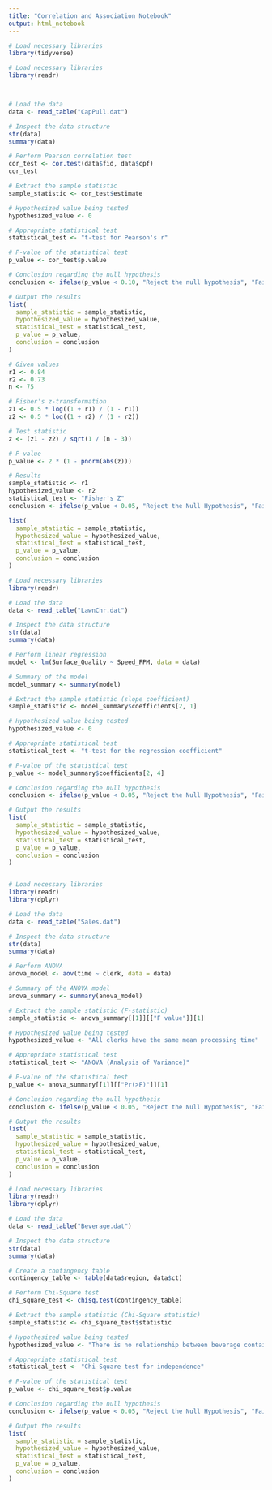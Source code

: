 ---
title: "Correlation and Association Notebook"
output: html_notebook
---

```{r}
# Load necessary libraries
library(tidyverse)
```
```{r}
# Load necessary libraries
library(readr)



# Load the data
data <- read_table("CapPull.dat")

# Inspect the data structure
str(data)
summary(data)

```
```{r}
# Perform Pearson correlation test
cor_test <- cor.test(data$fid, data$cpf)
cor_test
```


```{r}

# Extract the sample statistic
sample_statistic <- cor_test$estimate

# Hypothesized value being tested
hypothesized_value <- 0

# Appropriate statistical test
statistical_test <- "t-test for Pearson's r"
```


```{r}
# P-value of the statistical test
p_value <- cor_test$p.value

# Conclusion regarding the null hypothesis
conclusion <- ifelse(p_value < 0.10, "Reject the null hypothesis", "Fail to reject the null hypothesis")
```

```{r}
# Output the results
list(
  sample_statistic = sample_statistic,
  hypothesized_value = hypothesized_value,
  statistical_test = statistical_test,
  p_value = p_value,
  conclusion = conclusion
)
```


```{r}
# Given values
r1 <- 0.84
r2 <- 0.73
n <- 75

# Fisher's z-transformation
z1 <- 0.5 * log((1 + r1) / (1 - r1))
z2 <- 0.5 * log((1 + r2) / (1 - r2))

# Test statistic
z <- (z1 - z2) / sqrt(1 / (n - 3))

# P-value
p_value <- 2 * (1 - pnorm(abs(z)))

# Results
sample_statistic <- r1
hypothesized_value <- r2
statistical_test <- "Fisher's Z"
conclusion <- ifelse(p_value < 0.05, "Reject the Null Hypothesis", "Fail to Reject the Null Hypothesis")

list(
  sample_statistic = sample_statistic,
  hypothesized_value = hypothesized_value,
  statistical_test = statistical_test,
  p_value = p_value,
  conclusion = conclusion
)

```


```{r}

# Load necessary libraries
library(readr)

# Load the data
data <- read_table("LawnChr.dat")

# Inspect the data structure
str(data)
summary(data)

# Perform linear regression
model <- lm(Surface_Quality ~ Speed_FPM, data = data)

# Summary of the model
model_summary <- summary(model)

# Extract the sample statistic (slope coefficient)
sample_statistic <- model_summary$coefficients[2, 1]

# Hypothesized value being tested
hypothesized_value <- 0

# Appropriate statistical test
statistical_test <- "t-test for the regression coefficient"

# P-value of the statistical test
p_value <- model_summary$coefficients[2, 4]

# Conclusion regarding the null hypothesis
conclusion <- ifelse(p_value < 0.05, "Reject the Null Hypothesis", "Fail to Reject the Null Hypothesis")

# Output the results
list(
  sample_statistic = sample_statistic,
  hypothesized_value = hypothesized_value,
  statistical_test = statistical_test,
  p_value = p_value,
  conclusion = conclusion
)



```

```{r}
# Load necessary libraries
library(readr)
library(dplyr)

# Load the data
data <- read_table("Sales.dat")

# Inspect the data structure
str(data)
summary(data)

# Perform ANOVA
anova_model <- aov(time ~ clerk, data = data)

# Summary of the ANOVA model
anova_summary <- summary(anova_model)

# Extract the sample statistic (F-statistic)
sample_statistic <- anova_summary[[1]][["F value"]][1]

# Hypothesized value being tested
hypothesized_value <- "All clerks have the same mean processing time"

# Appropriate statistical test
statistical_test <- "ANOVA (Analysis of Variance)"

# P-value of the statistical test
p_value <- anova_summary[[1]][["Pr(>F)"]][1]

# Conclusion regarding the null hypothesis
conclusion <- ifelse(p_value < 0.05, "Reject the Null Hypothesis", "Fail to Reject the Null Hypothesis")

# Output the results
list(
  sample_statistic = sample_statistic,
  hypothesized_value = hypothesized_value,
  statistical_test = statistical_test,
  p_value = p_value,
  conclusion = conclusion
)

```

```{r}
# Load necessary libraries
library(readr)
library(dplyr)

# Load the data
data <- read_table("Beverage.dat")

# Inspect the data structure
str(data)
summary(data)

# Create a contingency table
contingency_table <- table(data$region, data$ct)

# Perform Chi-Square test
chi_square_test <- chisq.test(contingency_table)

# Extract the sample statistic (Chi-Square statistic)
sample_statistic <- chi_square_test$statistic

# Hypothesized value being tested
hypothesized_value <- "There is no relationship between beverage container preference and geographical region"

# Appropriate statistical test
statistical_test <- "Chi-Square test for independence"

# P-value of the statistical test
p_value <- chi_square_test$p.value

# Conclusion regarding the null hypothesis
conclusion <- ifelse(p_value < 0.05, "Reject the Null Hypothesis", "Fail to Reject the Null Hypothesis")

# Output the results
list(
  sample_statistic = sample_statistic,
  hypothesized_value = hypothesized_value,
  statistical_test = statistical_test,
  p_value = p_value,
  conclusion = conclusion
)

```

